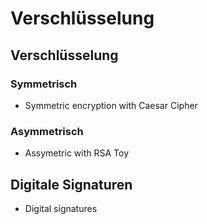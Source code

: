 # Verschlüsselung

## Verschlüsselung

### Symmetrisch

-   Symmetric encryption with Caesar Cipher

### Asymmetrisch

-   Assymetric with RSA Toy

## Digitale Signaturen

-   Digital signatures 

